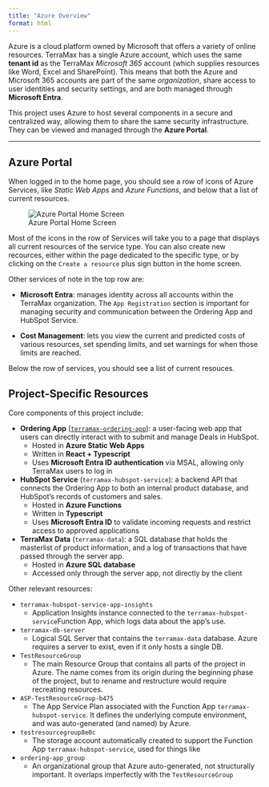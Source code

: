 ```yaml
---
title: "Azure Overview"
format: html
---
```


Azure is a cloud platform owned by Microsoft that offers a variety of online resources.  TerraMax has a single Azure account, which uses the same **tenant id** as the TerraMax *Microsoft 365* account (which supplies resources like Word, Excel and SharePoint).  This means that both the Azure and Microsoft 365 accounts are part of the same *organization*, share access to user identities and security settings, and are both managed through **Microsoft Entra**.

This project uses Azure to host several components in a secure and centralized way, allowing them to share the same security infrastructure.  They can be viewed and managed through the **Azure Portal**.

---

## Azure Portal
When logged in to the home page, you should see a row of icons of Azure Services, like *Static Web Apps* and *Azure Functions*, and below that a list of current resources.  

![Azure Portal Home Screen](../../images/azure-portal-home.jpg)

Most of the icons in the row of Services will take you to a page that displays all current resources of the service type.  You can also create new recources, either within the page dedicated to the specific type, or by clicking on the `Create a resource` plus sign button in the home screen.  

Other services of note in the top row are:

- **Microsoft Entra**: manages identity across all accounts within the TerraMax organization.  The `App Registration` section is important for managing security and communication between the Ordering App and HubSpot Service.

- **Cost Management**: lets you view the current and predicted costs of various resources, set spending limits, and set warnings for when those limits are reached.

Below the row of services, you should see a list of current resouces.

## Project-Specific Resources

Core components of this project include:

- **Ordering App** ([`terramax-ordering-app`](ordering-app/ordering-app-overview.html)): a user-facing web app that users can directly interact with to submit and manage Deals in HubSpot.  
    - Hosted in **Azure Static Web Apps**
    - Written in **React + Typescript**
    - Uses **Microsoft Entra ID authentication** via MSAL, allowing only TerraMax users to log in

- **HubSpot Service** (`terramax-hubspot-service`): a backend API that connects the Ordering App to both an internal product database, and HubSpot's records of customers and sales.
    - Hosted in **Azure Functions**
    - Written in **Typescript**
    - Uses **Microsoft Entra ID** to validate incoming requests and restrict access to approved applications

- **TerraMax Data** (`terramax-data`): a SQL database that holds the masterlist of product information, and a log of transactions that have passed through the server app.
    - Hosted in **Azure SQL database**
    - Accessed only through the server app, not directly by the client

Other relevant resources:

- `terramax-hubspot-service-app-insights`
    - Application Insights instance connected to the `terramax-hubspot-service`Function App, which logs data about the app's use.
- `terramax-db-server`
    - Logical SQL Server that contains the `terramax-data` database.  Azure requires a server to exist, even if it only hosts a single DB.
- `TestResourceGroup`
    - The main Resource Group that contains all parts of the project in Azure.  The name comes from its origin during the beginning phase of the project, but to rename and restructure would require recreating resources.
- `ASP-TestResourceGroup-b475`
    - The App Service Plan associated with the Function App `terramax-hubspot-service`.  It defines the underlying compute environment, and was auto-generated (and named) by Azure.
- `testresourcegroup8e0c`
    - The storage account automatically created to support the Function App `terramax-hubspot-service`, used for things like 
- `ordering-app_group`
    - An organizational group that Azure auto-generated, not structurally important.  It overlaps imperfectly with the `TestResourceGroup`
